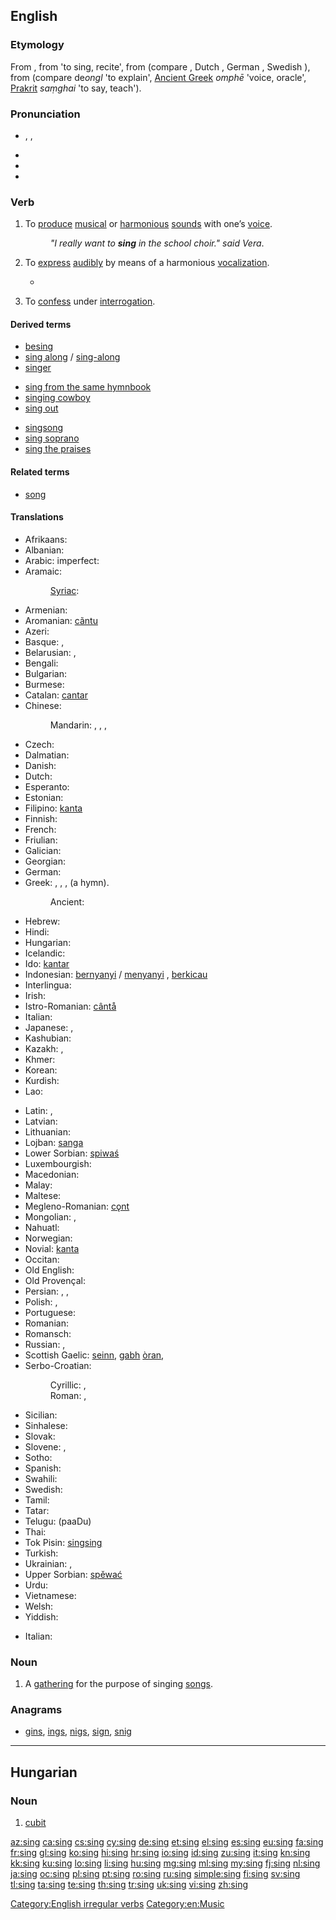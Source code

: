 {{also|sing.}}
==English==

===Etymology===
From {{etyl|enm}} {{term|singen|lang=enm}}, from {{etyl|ang}} {{term|singan|lang=ang}} 'to sing, recite', from {{proto|Germanic|singwanan|lang=en}} (compare {{etyl|fy|-}} {{term|sjonge|lang=fy}}, Dutch {{term|zingen|lang=nl}}, German {{term|singen|lang=de}}, Swedish {{term|sjunga|lang=sv}}), from {{proto|Indo-European|sengʷh-}} (compare {{etyl|cy|-}} de''ongl'' 'to explain', [[Ancient Greek]] ''omphē'' 'voice, oracle', [[Prakrit]] ''saṃghai'' 'to say, teach').

===Pronunciation===
* {{enPR|sĭng}}, {{IPA|/sɪŋ/}}, {{SAMPA|/sIN/}}
* {{audio|en-uk-sing.ogg|Audio (UK)}}
* {{audio|en-us-sing.ogg|Audio (US)}}
* {{rhymes|ɪŋ}}

===Verb===
{{en-verb|sings|singing|sang|sung}}

# {{intransitive}} To [[produce]] [[musical]] or [[harmonious]] [[sound]]s with one’s [[voice]].
#: ''"I really want to '''sing''' in the school choir." said Vera''.
# {{transitive}} To [[express]] [[audibly]] by means of a harmonious [[vocalization]].
#* {{quote-book|1852|Mrs M.A. Thompson|chapter=The Tutor's Daughter|Graham's American Monthly Magazine of Literature, Art, and Fashion|page=266|url=http://books.google.com/books?id=hdcRAAAAYAAJ&pg=PA266
|passage=In the lightness of my heart I '''sang''' catches of songs as my horse gayly bore me along the well-remembered road.}}
# {{slang}} To [[confess]] under [[interrogation]].

====Derived terms====
{{rel-top3|Terms derived from the verb "sing"}}
* [[besing]]
* [[sing along]] / [[sing-along]]
* [[singer]]
{{rel-mid3}}
* [[sing from the same hymnbook]]
* [[singing cowboy]]
* [[sing out]]
{{rel-mid3}}
* [[singsong]]
* [[sing soprano]]
* [[sing the praises]]
{{rel-bottom}}

====Related terms====
* [[song]]

====Translations====
{{trans-top|to produce harmonious sounds with one’s voice}}
* Afrikaans: {{t-|af|sing|xs=Afrikaans}}
* Albanian: {{t|sq|këndoj}}
* Arabic: {{t|ar|غنى|tr=ġánnā}} imperfect: {{t|ar|يغني|tr=yuġánnī}}
* Aramaic:
*: [[Syriac]]: {{tø|syc|ܙܡܪ|tr=zmer|sc=Syrc}}
* Armenian: {{t-|hy|երգել|tr=yergel}}
* Aromanian: [[cãntu]]
* Azeri: {{t+|az|oxumaq|xs=Azeri}}
* Basque: {{t+|eu|abestu|xs=Basque}}, {{t|eu|kantatu|xs=Basque}}
* Belarusian: {{t|be|спяваць|tr=spjavác’|xs=Belarusian}} {{impf}}, {{t|be|заспяваць|tr=zaspjavác’|xs=Belarusian}} {{pf.}}
* Bengali: {{t|bn|গাওয়া |tr=gaoya|sc=Beng|xs=Bengali}}
* Bulgarian: {{t+|bg|пея|tr=péja}}
* Burmese: {{l|my|သီချင်း|sc=Mymr}}{{l|my|ဆို|sc=Mymr|tr=thăchin: hso}} {{literally|"say a song"}}
* Catalan: [[cantar]]
* Chinese:
*: Mandarin: {{t|zh|唱歌|tr=chànggē|sc=Hani}}, {{t+|zh|唱|tr=chàng|sc=Hani}}, {{t+|zh|鳴|sc=Hani}}, {{t+|zh|鸣|tr=míng|sc=Hani}} {{qualifier|of birds}}
* Czech: {{t-|cs|zpívat}}
* Dalmatian: {{tø|dlm|cantur}}
* Danish: {{t+|da|synge}}
* Dutch: {{t+|nl|zingen}}
* Esperanto: {{t-|eo|kanti|xs=Esperanto}}
* Estonian: {{t|et|laulma}}
* Filipino: [[kanta]]
* Finnish: {{t+|fi|laulaa}}
* French: {{t+|fr|chanter}}
* Friulian: {{tø|fur|cjantâ}}
* Galician: {{t+|gl|cantar|xs=Galician}}
* Georgian: {{t|ka|მღერიან|tr=mḡerian|sc=Geor}}
* German: {{t+|de|singen}}
* Greek: {{t|el|τραγουδάω|tr=tragoudáo}}, {{t+|el|τραγουδώ|tr=tragoudó}}, {{t+|el|άδω|tr=ádo}}, {{t+|el|ψέλνω|tr=psélno}} (a hymn).
*: Ancient: {{tø|grc|ᾄδω|tr=adō|sc=polytonic}}
* Hebrew: {{t+|he|שר|tr=shar}}
* Hindi: {{t-|hi|गाना|tr=gānā|xs=Hindi}}
* Hungarian: {{t+|hu|énekel}}
* Icelandic: {{t+|is|syngja}}
* Ido: [[kantar]]
* Indonesian: [[nyanyi|bernyanyi]] / [[nyanyi|menyanyi]] {{qualifier|of a person}}, [[kicau|berkicau]] {{qualifier|of a bird}}
* Interlingua: {{t|ia|cantar}}
* Irish: {{t-|ga|can|xs=Irish}}
* Istro-Romanian: [[cântå]]
* Italian: {{t+|it|cantare}}
* Japanese: {{t-|ja|歌う|tr=うたう, utau}}, {{t-|ja|鳴く|tr=なく, naku}} {{qualifier|of birds}}
* Kashubian: {{t|csb|spiéwac|xs=Kashubian}}
* Kazakh: {{t|kk|өлең айту|tr=öleñ aytw|sc=Cyrl}}, {{t|kk|өлеңдету|tr=öleñdetw|sc=Cyrl}}
* Khmer: {{t|km|ច្រៀង|tr=jrieng|sc=Khmr}}
* Korean: {{t+|ko|노래하다|tr=noraehada|sc=Hang}}
* Kurdish: {{ku-Arab|[[گۆرانی وتن]]}}
* Lao: {{t|lo|ຮ້ອງເພງ|tr=hɔ̑ːŋ|sc=Laoo}}
{{trans-mid}}
* Latin: {{t-|la|cano}}, {{t+|la|canto}}
* Latvian: {{t|lv|dziedāt}}
* Lithuanian: {{t|lt|dainuoti}}
* Lojban: [[sanga]]
* Lower Sorbian: [[spiwaś]]
* Luxembourgish: {{t|lb|sangen}}
* Macedonian: {{t-|mk|пее|tr=pée}}
* Malay: {{t|ms|menyanyi}}
* Maltese: {{t|mt|kanta}}
* Megleno-Romanian: [[cǫnt]]
* Mongolian: {{t|mn|дуу дуулах|tr=duu duulakh|sc=Cyrl|xs=Mongolian}}, {{t|mn|магтан дуулах|tr=magtan duulakh|sc=Cyrl|xs=Mongolian}}
* Nahuatl: {{t-|nah|cuīca|xs=Nahuatl}}
* Norwegian: {{t|no|synge}}
* Novial: [[kanta]]
* Occitan: {{t+|oc|cantar|xs=Occitan}}
* Old English: {{t-|ang|singan|xs=Old English}}
* Old Provençal: {{tø|pro|chantar}}
* Persian: {{t|fa|سرودن|tr=sorudan|sc=fa-Arab}}, {{t|fa|آواز خواندن|tr=âvâz xândan|sc=fa-Arab}}, {{t|fa|خواندن|tr=xândan|sc=fa-Arab}}
* Polish: {{t+|pl|śpiewać}} {{impf}}, {{t|pl|zaśpiewać}} {{pf.}}
* Portuguese: {{t+|pt|cantar}}
* Romanian: {{t+|ro|cânta}}
* Romansch: {{t-|rm|chantar|xs=Romansch}}
* Russian: {{t+|ru|петь|tr=pet’}} {{impf}}, {{t+|ru|спеть|tr=spet’}} {{pf.}}
* Scottish Gaelic: [[seinn]], [[gabh]] [[òran]], {{qualifier|bird}} {{t-|gd|ceileir|xs=Scottish Gaelic}}
* Serbo-Croatian:
*: Cyrillic: {{t|sh|певати}}, {{t|sh|пјевати}}
*: Roman: {{t|sh|pevati}}, {{t|sh|pjevati}}
* Sicilian: {{t+|scn|cantari|xs=Sicilian}}
* Sinhalese: {{t|si|ගයනවා|tr=gayanavā|sc=Sinh}}
* Slovak: {{t|sk|spievať}}
* Slovene: {{t+|sl|peti}}, {{t|sl|zapeti}}
* Sotho: {{t+|st|bina|xs=Sotho}}
* Spanish: {{t+|es|cantar}}
* Swahili: {{t|sw|imba}}
* Swedish: {{t+|sv|sjunga}}
* Tamil: {{t|ta|பாடு|tr=pāṭu|sc=Taml}}
* Tatar: {{t|tt|җырларга|tr=cırlarğa|sc=Cyrl}}
* Telugu: {{t|te|పాడు}} (paaDu)
* Thai: {{t|th|ขับร้อง|tr=kàp róng}}
* Tok Pisin: [[singsing]]
* Turkish: {{t+|tr|şarkı söylemek}}
* Ukrainian: {{t+|uk|співати|tr=spiváty|xs=Ukrainian}} {{impf}}, {{t|uk|заспівати|tr=заspiváty|xs=Ukrainian}} {{pf.}}
* Upper Sorbian: [[spěwać]]
* Urdu: {{t+|ur|گانا|tr=gānā|xs=Urdu}}
* Vietnamese: {{t+|vi|hát|xs=Vietnamese}}
* Welsh: {{t-|cy|canu|xs=Welsh}}
* Yiddish: {{t|yi|זינגען|tr=zingen|sc=Hebr}}
{{trans-bottom}}
{{trans-top|confess under interrogation}}
* Italian: {{t+|it|cantare}}
{{trans-mid}}
{{trans-bottom}}

===Noun===
{{en-noun}}

# A [[gathering]] for the purpose of singing [[song]]s.

===Anagrams===
* [[gins#English|gins]], [[ings#English|ings]], [[nigs#English|nigs]], [[sign#English|sign]], [[snig#English|snig]]

[[Category:English irregular verbs]]
[[Category:en:Music]]

----

==Hungarian==

===Noun===
{{head|hu|noun}}

# [[cubit]]

[[az:sing]]
[[ca:sing]]
[[cs:sing]]
[[cy:sing]]
[[de:sing]]
[[et:sing]]
[[el:sing]]
[[es:sing]]
[[eu:sing]]
[[fa:sing]]
[[fr:sing]]
[[gl:sing]]
[[ko:sing]]
[[hi:sing]]
[[hr:sing]]
[[io:sing]]
[[id:sing]]
[[zu:sing]]
[[it:sing]]
[[kn:sing]]
[[kk:sing]]
[[ku:sing]]
[[lo:sing]]
[[li:sing]]
[[hu:sing]]
[[mg:sing]]
[[ml:sing]]
[[my:sing]]
[[fj:sing]]
[[nl:sing]]
[[ja:sing]]
[[oc:sing]]
[[pl:sing]]
[[pt:sing]]
[[ro:sing]]
[[ru:sing]]
[[simple:sing]]
[[fi:sing]]
[[sv:sing]]
[[tl:sing]]
[[ta:sing]]
[[te:sing]]
[[th:sing]]
[[tr:sing]]
[[uk:sing]]
[[vi:sing]]
[[zh:sing]]